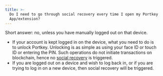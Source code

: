 ```yaml
---
title: >-
  Do I need to go through social recovery every time I open my Portkey
  App/extension?
---
```


Short answer: no, unless you have manually logged out on that device.

* If your account is kept logged in on the device, what you need to do is to unlock Portkey. Unlocking is as simple as using your face ID or touch ID or entering the PIN. Such operations do not initiate transactions on blockchain, hence no [social recovery](/docs/What-is-social-recovery "") is triggered.
* If you are logged out on a device and wish to log back in, or if you are trying to log in on a new device, then social recovery will be triggered.
